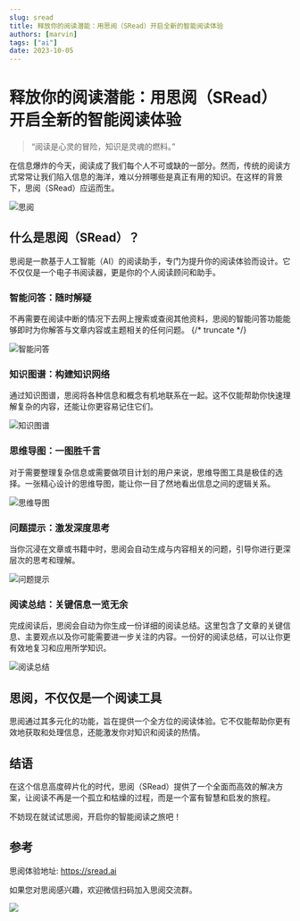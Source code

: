 ```yaml
---
slug: sread
title: 释放你的阅读潜能：用思阅（SRead）开启全新的智能阅读体验
authors: [marvin]
tags: ["ai"]
date: 2023-10-05
---
```



# 释放你的阅读潜能：用思阅（SRead）开启全新的智能阅读体验

> “阅读是心灵的冒险，知识是灵魂的燃料。” 

在信息爆炸的今天，阅读成了我们每个人不可或缺的一部分。然而，传统的阅读方式常常让我们陷入信息的海洋，难以分辨哪些是真正有用的知识。在这样的背景下，思阅（SRead）应运而生。

![思阅](https://codao.crawlab.cn/images/2023-10-05-064056.png)

## 什么是思阅（SRead）？

思阅是一款基于人工智能（AI）的阅读助手，专门为提升你的阅读体验而设计。它不仅仅是一个电子书阅读器，更是你的个人阅读顾问和助手。

### 智能问答：随时解疑

不再需要在阅读中断的情况下去网上搜索或查阅其他资料，思阅的智能问答功能能够即时为你解答与文章内容或主题相关的任何问题。
{/* truncate */}

![智能问答](https://codao.crawlab.cn/images/2023-10-05-064008.png)

### 知识图谱：构建知识网络

通过知识图谱，思阅将各种信息和概念有机地联系在一起。这不仅能帮助你快速理解复杂的内容，还能让你更容易记住它们。

![知识图谱](https://codao.crawlab.cn/images/2023-10-05-063938.png)

### 思维导图：一图胜千言

对于需要整理复杂信息或需要做项目计划的用户来说，思维导图工具是极佳的选择。一张精心设计的思维导图，能让你一目了然地看出信息之间的逻辑关系。

![思维导图](https://codao.crawlab.cn/images/2023-10-05-063753.png)

### 问题提示：激发深度思考

当你沉浸在文章或书籍中时，思阅会自动生成与内容相关的问题，引导你进行更深层次的思考和理解。

![问题提示](https://codao.crawlab.cn/images/2023-10-05-064125.png)

### 阅读总结：关键信息一览无余

完成阅读后，思阅会自动为你生成一份详细的阅读总结。这里包含了文章的关键信息、主要观点以及你可能需要进一步关注的内容。一份好的阅读总结，可以让你更有效地复习和应用所学知识。

![阅读总结](https://codao.crawlab.cn/images/2023-10-05-064324.png)

## 思阅，不仅仅是一个阅读工具

思阅通过其多元化的功能，旨在提供一个全方位的阅读体验。它不仅能帮助你更有效地获取和处理信息，还能激发你对知识和阅读的热情。

## 结语

在这个信息高度碎片化的时代，思阅（SRead）提供了一个全面而高效的解决方案，让阅读不再是一个孤立和枯燥的过程，而是一个富有智慧和启发的旅程。

不妨现在就试试思阅，开启你的智能阅读之旅吧！

## 参考

思阅体验地址: https://sread.ai

如果您对思阅感兴趣，欢迎微信扫码加入思阅交流群。

![](https://codao.crawlab.cn/images/2023-10-05-064551.png)